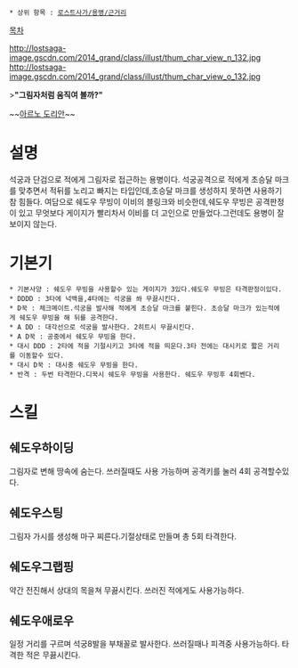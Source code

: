  * 상위 항목 : [[로스트사가/용병/근거리]]

[[목차]]

http://lostsaga-image.gscdn.com/2014_grand/class/illust/thum_char_view_n_132.jpg
http://lostsaga-image.gscdn.com/2014_grand/class/illust/thum_char_view_o_132.jpg

>'''"그림자처럼 움직여 볼까?"'''

~~[[아르노 도리안]]~~

= 설명 =
석궁과 단검으로 적에게 그림자로 접근하는 용병이다. 석궁공격으로 적에게 초승달 마크를 맞추면서 적뒤를 노리고 빠지는 타입인데,초승달 마크를 생성하지 못하면 사용하기 참 힘들다. 여담으로 쉐도우 무빙이 이비의 블링크와 비슷한데,쉐도우 무빙은 공격판정이 있고 무엇보다 게이지가 빨리차서 이비를 더 고인으로 만들었다.그런데도 용병이 잘 보이지 않는다.

= 기본기 =
 * 기본사양 : 쉐도우 무빙을 사용할수 있는 게이지가 3있다.쉐도우 무빙은 타격판정이있다.
 * DDDD : 3타에 넉백을,4타에는 석궁을 쏴 무끓시킨다.
 * D꾹 : 체크메이트.석궁을 발사해 적에게 초승달 마크를 붙힌다. 초승달 마크가 있는적에게 쉐도우 무빙을 해 뒤를 공격한다.
 * A DD : 대각선으로 석궁을 발사한다. 2히트시 무끓시킨다.
 * A D꾹 : 공중에서 쉐도우 무빙을 한다.
 * 대시 DDD : 2타에 적을 기절시키고 3타에 적을 띄운다.3타 전에는 대시키로 짧은 거리를 이동할수 있다.
 * 대시 D꾹 : 대시중 쉐도우 무빙을 한다.
 * 반격 : 두번 타격한다.디꾹시 쉐도우 무빙을 사용한다. 쉐도우 무빙후 4회벤다.

= 스킬 =
== 쉐도우하이딩 ==
그림자로 변해 땅속에 숨는다. 쓰러질때도 사용 가능하며 공격키를 눌러 4회 공격할수있다.

== 쉐도우스팅 ==
그림자 가시를 생성해 마구 찌른다.기절상태로 만들며 총 5회 타격한다. 

== 쉐도우그랩핑 ==
약간 전진해서 상대의 목을쳐 무끓시킨다. 쓰러진 적에게도 사용가능하다.

== 쉐도우애로우 ==
일정 거리를 구르며 석궁8발을 부채꼴로 발사한다. 쓰러질때나 피격중 사용가능하다. 타격한 적은 무끓시킨다.
